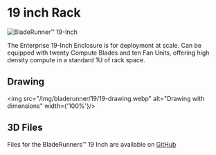 # 19 inch Rack

![BladeRunner™️ 19-Inch](/img/bladerunner/19/bladerunner-19.webp)

The Enterprise 19-Inch Enclosure is for deployment at scale. Can be equipped with twenty Compute Blades and ten Fan Units, offering high density compute in a standard 1U of rack space.

## Drawing
<img src="/img/bladerunner/19/19-drawing.webp" alt="Drawing with dimensions" width={'100%'}/>

## 3D Files

Files for the BladeRunners™️ 19 Inch are available on [GitHub](https://github.com/uptime-industries/compute-blade/tree/main/bladerunner/quad)